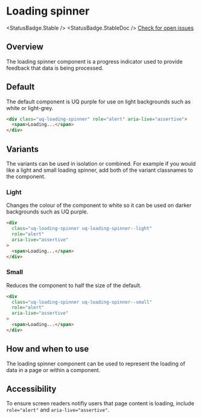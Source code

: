 
<Meta of={LoadingSpinnerStories} />

# Loading spinner

<StatusBadge.Stable />  <StatusBadge.StableDoc />  [Check for open issues](https://github.com/uq-its-ss/design-system/issues)

## Overview

The loading spinner component is a progress indicator used to provide feedback that data is being processed.

## Default

The default component is UQ purple for use on light backgrounds such as white or light-grey.

<Canvas sourceState="hidden">
  <Story of={LoadingSpinnerStories.loadingSpinner} />
</Canvas>

```html
<div class="uq-loading-spinner" role="alert" aria-live="assertive">
  <span>Loading...</span>
</div>
```

## Variants

The variants can be used in isolation or combined. For example if you would like a light and small loading spinner, add both of the variant classnames to the component.

### Light

Changes the colour of the component to white so it can be used on darker backgrounds such as UQ purple.

<Canvas sourceState="hidden">
  <Story of={LoadingSpinnerStories.loadingSpinnerLight} />
</Canvas>

```html
<div
  class="uq-loading-spinner uq-loading-spinner--light"
  role="alert"
  aria-live="assertive"
>
  <span>Loading...</span>
</div>
```

### Small

Reduces the component to half the size of the default.

<Canvas sourceState="hidden">
  <Story of={LoadingSpinnerStories.loadingSpinnerSmall} />
</Canvas>

```html
<div
  class="uq-loading-spinner uq-loading-spinner--small"
  role="alert"
  aria-live="assertive"
>
  <span>Loading...</span>
</div>
```

## How and when to use

The loading spinner component can be used to represent the loading of data in a page or within a component.

## Accessibility

To ensure screen readers notifiy users that page content is loading, include `role="alert"` and `aria-live="assertive"`.
